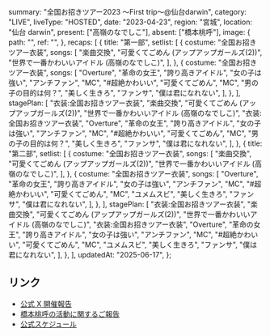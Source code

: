   summary: "全国お招きツアー2023 〜First trip〜@仙台darwin",
  category: "LIVE",
  liveType: "HOSTED",
  date: "2023-04-23",
  region: "宮城",
  location: "仙台 darwin",
  present: ["高嶺のなでしこ"],
  absent: ["橋本桃呼"],
  image: {
    path: "",
    ref: "",
  },
  recaps: [
    {
      title: "第一部",
      setlist: [
        {
          costume: "全国お招きツアー衣装",
          songs: [
            "楽曲交換",
            "可愛くてごめん (アップアップガールズ(2))",
            "世界で一番かわいいアイドル (高嶺のなでしこ)",
          ],
        },
        {
          costume: "全国お招きツアー衣装",
          songs: [
            "Overture",
            "革命の女王",
            "誇り高きアイドル",
            "女の子は強い",
            "アンチファン",
            "MC",
            "#超絶かわいい",
            "可愛くてごめん",
            "MC",
            "男の子の目的は何？",
            "美しく生きろ",
            "ファンサ",
            "僕は君になれない",
          ],
        },
      ],
      stagePlan: [
        "衣装:全国お招きツアー衣装",
        "楽曲交換",
        "可愛くてごめん (アップアップガールズ(2))",
        "世界で一番かわいいアイドル (高嶺のなでしこ)",
        "衣装:全国お招きツアー衣装",
        "Overture",
        "革命の女王",
        "誇り高きアイドル",
        "女の子は強い",
        "アンチファン",
        "MC",
        "#超絶かわいい",
        "可愛くてごめん",
        "MC",
        "男の子の目的は何？",
        "美しく生きろ",
        "ファンサ",
        "僕は君になれない",
      ],
    },
    {
      title: "第二部",
      setlist: [
        {
          costume: "全国お招きツアー衣装",
          songs: [
            "楽曲交換",
            "可愛くてごめん (アップアップガールズ(2))",
            "世界で一番かわいいアイドル (高嶺のなでしこ)",
          ],
        },
        {
          costume: "全国お招きツアー衣装",
          songs: [
            "Overture",
            "革命の女王",
            "誇り高きアイドル",
            "女の子は強い",
            "アンチファン",
            "MC",
            "#超絶かわいい",
            "可愛くてごめん",
            "MC",
            "ユメムスビ",
            "美しく生きろ",
            "ファンサ",
            "僕は君になれない",
          ],
        },
      ],
      stagePlan: [
        "衣装:全国お招きツアー衣装",
        "楽曲交換",
        "可愛くてごめん (アップアップガールズ(2))",
        "世界で一番かわいいアイドル (高嶺のなでしこ)",
        "衣装:全国お招きツアー衣装",
        "Overture",
        "革命の女王",
        "誇り高きアイドル",
        "女の子は強い",
        "アンチファン",
        "MC",
        "#超絶かわいい",
        "可愛くてごめん",
        "MC",
        "ユメムスビ",
        "美しく生きろ",
        "ファンサ",
        "僕は君になれない",
      ],
    },
  ],
  updatedAt: "2025-06-17",
};

## リンク

- [公式 X 開催報告](https://x.com/takanenofficial/status/1650122855663775744)
- [橋本桃呼の活動に関するご報告](https://takanenonadeshiko.jp/?p=954)
- [公式スケジュール](https://takanenonadeshiko.jp/?p=748)
